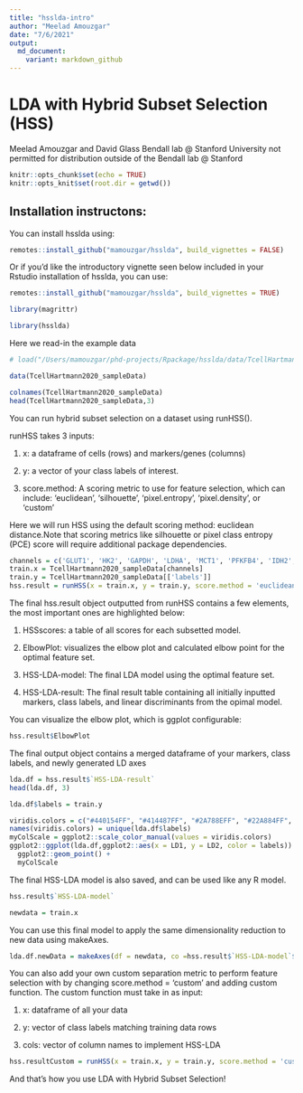 ```yaml
---
title: "hsslda-intro"
author: "Meelad Amouzgar"
date: "7/6/2021"
output: 
  md_document:
    variant: markdown_github
---
```



# LDA with Hybrid Subset Selection (HSS)
Meelad Amouzgar and David Glass
Bendall lab @ Stanford University
not permitted for distribution outside of the Bendall lab @ Stanford 



```r
knitr::opts_chunk$set(echo = TRUE)
knitr::opts_knit$set(root.dir = getwd())

```



## Installation instructons:

You can install hsslda using:
```r
remotes::install_github("mamouzgar/hsslda", build_vignettes = FALSE)
```

Or if you'd like the introductory vignette seen below included in your Rstudio installation of hsslda, you can use:
```r
remotes::install_github("mamouzgar/hsslda", build_vignettes = TRUE)
```

```r
library(magrittr)
```

```r
library(hsslda)
```

Here we read-in the example data

```r
# load("/Users/mamouzgar/phd-projects/Rpackage/hsslda/data/TcellHartmann2020_sampleData.rda")
```

```r
data(TcellHartmann2020_sampleData)

```


```r
colnames(TcellHartmann2020_sampleData)
head(TcellHartmann2020_sampleData,3)
```

You can run hybrid subset selection on a dataset using runHSS(). 

runHSS takes 3 inputs:

1) x: a dataframe of cells (rows) and markers/genes (columns)

2) y: a vector of your class labels of interest. 

3) score.method: A scoring metric to use for feature selection, which can include: 'euclidean', 'silhouette', 'pixel.entropy', 'pixel.density', or 'custom'


Here we will run HSS using the default scoring method: euclidean distance.Note that scoring metrics like silhouette or pixel class entropy (PCE) score will require additional package dependencies. 
```r
channels = c('GLUT1', 'HK2', 'GAPDH', 'LDHA', 'MCT1', 'PFKFB4', 'IDH2', 'CyclinB1', 'GLUD12', 'CS', 'OGDH', 'CytC', 'ATP5A', 'S6_p', 'HIF1A')
train.x = TcellHartmann2020_sampleData[channels]
train.y = TcellHartmann2020_sampleData[['labels']]
hss.result = runHSS(x = train.x, y = train.y, score.method = 'euclidean')

```



The final hss.result object outputted from runHSS contains a few elements, the most important ones are highlighted below:

1) HSSscores: a table of all scores for each subsetted model.

2) ElbowPlot: visualizes the elbow plot and calculated elbow point for the optimal feature set.

3) HSS-LDA-model: The final LDA model using the optimal feature set.

4) HSS-LDA-result: The final result table containing all initially inputted markers, class labels, and linear discriminants from the opimal model.


You can visualize the elbow plot, which is ggplot configurable:
```r
hss.result$ElbowPlot
```

The final output object contains a merged dataframe of your markers, class labels, and newly generated LD axes
```r
lda.df = hss.result$`HSS-LDA-result`
head(lda.df, 3)
```


```r
lda.df$labels = train.y
```

```r
viridis.colors = c("#440154FF", "#414487FF", "#2A788EFF", "#22A884FF", "#7AD151FF", "#FDE725FF")
names(viridis.colors) = unique(lda.df$labels)
myColScale = ggplot2::scale_color_manual(values = viridis.colors)
ggplot2::ggplot(lda.df,ggplot2::aes(x = LD1, y = LD2, color = labels)) +
  ggplot2::geom_point() +
  myColScale
```

The final HSS-LDA model is also saved, and can be used like any R model.
```r
hss.result$`HSS-LDA-model`
```

```r
newdata = train.x
```

You can use this final model to apply the same dimensionality reduction to new data using makeAxes.
```r
lda.df.newData = makeAxes(df = newdata, co =hss.result$`HSS-LDA-model`$scaling)
```


You can also add your own custom separation metric to perform feature selection with by changing score.method = 'custom' and adding custom function. 
The custom function must take in as input:

1) x: dataframe of all your data

2) y: vector of class labels matching training data rows

3) cols: vector of column names to implement HSS-LDA


```r
hss.resultCustom = runHSS(x = train.x, y = train.y, score.method = 'custom', custom.score.method = myCustomFunction)
```


And that's how you use LDA with Hybrid Subset Selection!











